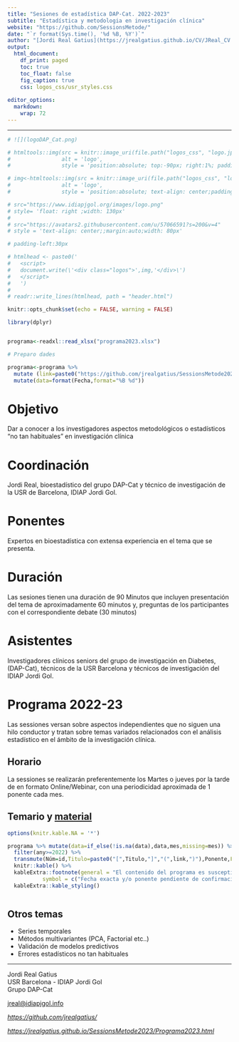 ```yaml
---
title: "Sesiones de estadística DAP-Cat. 2022-2023"
subtitle: "Estadística y metodologia en investigación clínica"
website: "https://github.com/SessionsMetode/"
date: "`r format(Sys.time(), '%d %B, %Y')`"
author: "[Jordi Real Gatius](https://jrealgatius.github.io/CV/JReal_CV.html)" 
output:
  html_document:
    df_print: paged
    toc: true
    toc_float: false
    fig_caption: true
    css: logos_css/usr_styles.css
    
editor_options: 
  markdown: 
    wrap: 72
---
```


```{=html}
<script>
   $(document).ready(function() {
     $head = $('#header');
     $head.prepend('<img src=\"https://www.idiapjgol.org/images/logo.png\" style=\"float: right ;width: 100px;\"/>')
     $head.prepend('<img src=\"logos_css/logo.jpg" style=\"text-align: left;margin:auto;width: 100px;\"/>')
     
     <!-- $head.prepend('<img src=\"https://avatars2.githubusercontent.com/u/57066591?s=200&v=4\" style=\"text-align: center;margin:auto;width: 80px;\"/>') -->
   });
</script>

     <!-- $head.prepend('<img src=\"logos_css/logoLilly.png" style=\"text-align: center;margin:auto;width: 80px;\"/>') -->

```

------------------------------------------------------------------------

```r
# ![](logoDAP_Cat.png)

# htmltools::img(src = knitr::image_uri(file.path("logos_css", "logo.jpg")), 
#                alt = 'logo', 
#                style = 'position:absolute; top:-90px; right:1%; padding:5px;')

# img<-htmltools::img(src = knitr::image_uri(file.path("logos_css", "logo.jpg")), 
#                alt = 'logo', 
#                style = 'position:absolute; text-align: center;padding-right:150px;width: 185px;padding:10px;')

# src="https://www.idiapjgol.org/images/logo.png" 
# style= 'float: right ;width: 130px'
# 
# src="https://avatars2.githubusercontent.com/u/57066591?s=200&v=4"
# style = 'text-align: center;;margin:auto;width: 80px'

# padding-left:30px

# htmlhead <- paste0('
#   <script>
#   document.write(\'<div class="logos">',img,'</div>\')
#   </script>
#   ')
# 
# readr::write_lines(htmlhead, path = "header.html")

```


```r

knitr::opts_chunk$set(echo = FALSE, warning = FALSE)

library(dplyr)


programa<-readxl::read_xlsx("programa2023.xlsx")

# Preparo dades

programa<-programa %>%  
  mutate (link=paste0("https://github.com/jrealgatius/SessionsMetode2023/tree/main/s",id)) %>% 
  mutate(data=format(Fecha,format="%B %d")) 


```



# Objetivo

Dar a conocer a los investigadores aspectos metodológicos o estadísticos
"no tan habituales" en investigación clínica

# Coordinación

Jordi Real, bioestadístico del grupo DAP-Cat y técnico de investigación de la USR de Barcelona, IDIAP Jordi Gol.

# Ponentes

Expertos en bioestadística con extensa experiencia en el tema que se 
presenta.

# Duración

Las sesiones tienen una duración de 90 Minutos que incluyen
presentación del tema de aproximadamente 60 minutos y, preguntas de los
participantes con el correspondiente debate (30 minutos)

# Asistentes

Investigadores clínicos seniors del grupo de investigación en Diabetes,
(DAP-Cat), técnicos de la USR Barcelona y técnicos de investigación del
IDIAP Jordi Gol.

# Programa 2022-23

Las sessiones versan sobre aspectos independientes que no siguen una
hilo conductor y tratan sobre temas variados relacionados con el
análisis estadístico en el ámbito de la investigación clínica.

## Horario

La sessiones se realizarán preferentemente los Martes o jueves por la tarde de
en formato Online/Webinar, con una periodicidad
aproximada de 1 ponente cada mes.

## Temario y [material](https://github.com/jrealgatius/SessionsMetode)


```r

options(knitr.kable.NA = '*')

programa %>% mutate(data=if_else(!is.na(data),data,mes,missing=mes)) %>% 
  filter(any>=2022) %>%  
  transmute(Núm=id,Titulo=paste0("[",Titulo,"]","(",link,")"),Ponente,Fecha=data) %>% 
  knitr::kable() %>% 
  kableExtra::footnote(general = "El contenido del programa es susceptible de cambios y modificaciones",
           symbol = c("Fecha exacta y/o ponente pendiente de confirmación")) %>% 
  kableExtra::kable_styling() 



```


## Otros temas

-   Series temporales
-   Métodos multivariantes (PCA, Factorial etc..)
-   Validación de modelos predictivos
-   Errores estadísticos no tan habituales


----

Jordi Real Gatius <br/>
USR Barcelona - IDIAP Jordi Gol <br/>
Grupo DAP-Cat <br/>

[jreal\@idiapjgol.info](mailto:jreal@idiapjgol.info){.email}

<p style="text-align: center;">

<em><https://github.com/jrealgatius/></em>

<em><https://jrealgatius.github.io/SessionsMetode2023/Programa2023.html><em>

</p>
